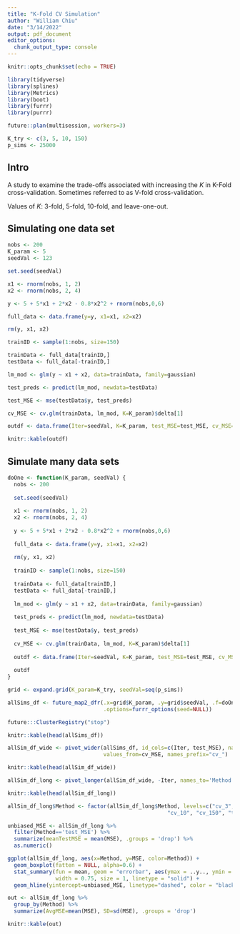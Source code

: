 ```yaml
---
title: "K-Fold CV Simulation"
author: "William Chiu"
date: "3/14/2022"
output: pdf_document
editor_options: 
  chunk_output_type: console
---
```


```r
knitr::opts_chunk$set(echo = TRUE)

library(tidyverse)
library(splines)
library(Metrics)
library(boot)
library(furrr)
library(purrr)

future::plan(multisession, workers=3)

K_try <- c(3, 5, 10, 150)
p_sims <- 25000
```

## Intro

A study to examine the trade-offs associated with increasing the $K$ in K-Fold cross-validation. Sometimes referred to as V-fold cross-validation.

Values of $K$: 3-fold, 5-fold, 10-fold, and leave-one-out.

## Simulating one data set

```r

nobs <- 200
K_param <- 5
seedVal <- 123

set.seed(seedVal)

x1 <- rnorm(nobs, 1, 2)
x2 <- rnorm(nobs, 2, 4)

y <- 5 + 5*x1 + 2*x2 - 0.8*x2^2 + rnorm(nobs,0,6)

full_data <- data.frame(y=y, x1=x1, x2=x2)

rm(y, x1, x2)

trainID <- sample(1:nobs, size=150)

trainData <- full_data[trainID,]
testData <- full_data[-trainID,]

lm_mod <- glm(y ~ x1 + x2, data=trainData, family=gaussian)

test_preds <- predict(lm_mod, newdata=testData)

test_MSE <- mse(testData$y, test_preds)

cv_MSE <- cv.glm(trainData, lm_mod, K=K_param)$delta[1]

outdf <- data.frame(Iter=seedVal, K=K_param, test_MSE=test_MSE, cv_MSE=cv_MSE)

knitr::kable(outdf)
```
## Simulate many data sets

```r
doOne <- function(K_param, seedVal) {
  nobs <- 200
  
  set.seed(seedVal)
  
  x1 <- rnorm(nobs, 1, 2)
  x2 <- rnorm(nobs, 2, 4)
  
  y <- 5 + 5*x1 + 2*x2 - 0.8*x2^2 + rnorm(nobs,0,6)
  
  full_data <- data.frame(y=y, x1=x1, x2=x2)
  
  rm(y, x1, x2)
  
  trainID <- sample(1:nobs, size=150)
  
  trainData <- full_data[trainID,]
  testData <- full_data[-trainID,]
  
  lm_mod <- glm(y ~ x1 + x2, data=trainData, family=gaussian)
  
  test_preds <- predict(lm_mod, newdata=testData)
  
  test_MSE <- mse(testData$y, test_preds)
  
  cv_MSE <- cv.glm(trainData, lm_mod, K=K_param)$delta[1]
  
  outdf <- data.frame(Iter=seedVal, K=K_param, test_MSE=test_MSE, cv_MSE=cv_MSE)
  
  outdf
}

grid <- expand.grid(K_param=K_try, seedVal=seq(p_sims))

allSims_df <- future_map2_dfr(.x=grid$K_param, .y=grid$seedVal, .f=doOne,
                              .options=furrr_options(seed=NULL))

future:::ClusterRegistry("stop")

knitr::kable(head(allSims_df))
```

```r
allSim_df_wide <- pivot_wider(allSims_df, id_cols=c(Iter, test_MSE), names_from=K,
                              values_from=cv_MSE, names_prefix="cv_")

knitr::kable(head(allSim_df_wide))

allSim_df_long <- pivot_longer(allSim_df_wide, -Iter, names_to='Method', values_to = 'MSE')

knitr::kable(head(allSim_df_long))

allSim_df_long$Method <- factor(allSim_df_long$Method, levels=c("cv_3", "cv_5",
                                                  "cv_10", "cv_150", "test_MSE"))
```

```r
unbiased_MSE <- allSim_df_long %>% 
  filter(Method=='test_MSE') %>% 
  summarize(meanTestMSE = mean(MSE), .groups = 'drop') %>% 
  as.numeric()

ggplot(allSim_df_long, aes(x=Method, y=MSE, color=Method)) +
  geom_boxplot(fatten = NULL, alpha=0.6) +
  stat_summary(fun = mean, geom = "errorbar", aes(ymax = ..y.., ymin = ..y..),
               width = 0.75, size = 1, linetype = "solid") +
  geom_hline(yintercept=unbiased_MSE, linetype="dashed", color = "black") 
```

```r
out <- allSim_df_long %>% 
  group_by(Method) %>% 
  summarize(AvgMSE=mean(MSE), SD=sd(MSE), .groups = 'drop')

knitr::kable(out)
```

